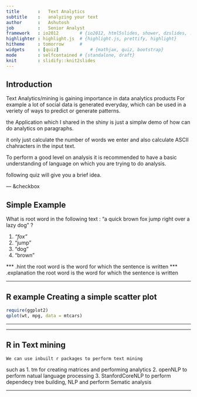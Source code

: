 ```yaml
---
title       :   Text Analytics
subtitle    :   analyzing your text
author      :   Ashutosh
job         :   Senior Analyst
framework   : io2012        # {io2012, html5slides, shower, dzslides, ...}
highlighter : highlight.js  # {highlight.js, prettify, highlight}
hitheme     : tomorrow      # 
widgets     : [quiz]            # {mathjax, quiz, bootstrap}
mode        : selfcontained # {standalone, draft}
knit        : slidify::knit2slides
---
```


## Introduction

Text Analytics/mining is gaining importance in data analytics products 
For example  a lot of social data is generated everyday, which can be used in a veriety of ways to predict or generate patterns.

the Application which I shared in the shiny is just a simplw demo of how can do analytics on paragraphs.

it only just calculate the number of words we enter and also calculate ASCII chahracters in the input text.

To perform a good level on analysis it is recommended to have a basic understanding of language on which you are trying to do analysis.

following quiz will give you a brief idea.

---  &checkbox

## Simple Example

What is root  word in the following text :
"a quick brown fox jump right over a lazy dog" ?

1.  _"fox"_
2.  "jump"
3.  "dog"
4.  "brown"

*** .hint
  the root word is the word for which the sentence is written
*** .explanation
  the root word is the word for which the sentence is written

--- 

## R example Creating a simple scatter plot

  ```r
require(ggplot2)
qplot(wt, mpg, data = mtcars)
```
---

---

## R in Text mining

    We can use inbuilt r packages to perform text mining
  such as 
  1. tm for creating matrices and performing analytics
  2. openNLP to  perform natual language processing
  3. StanfordCoreNLP to perform dependecy tree building, NLP and perform Sematic analysis
  
---
  
  
  
  
  

